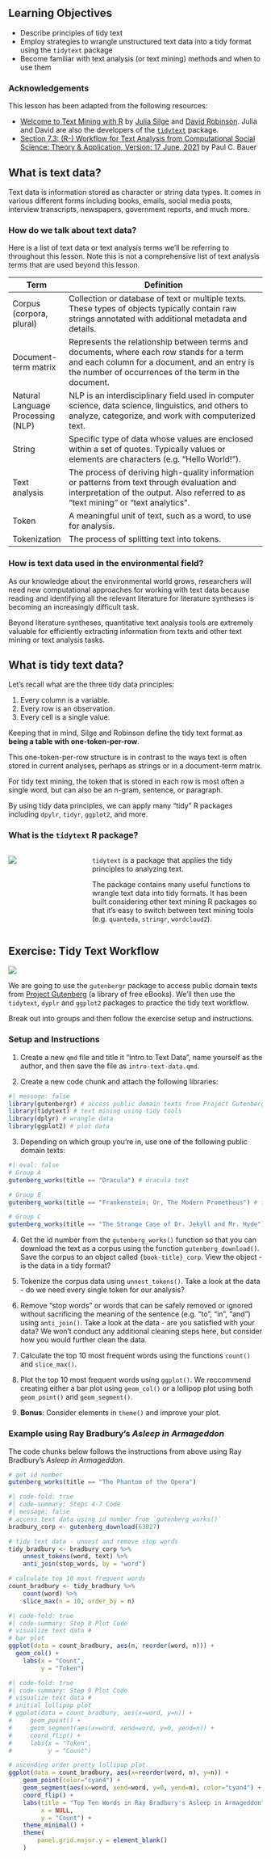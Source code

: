 ## Learning Objectives {.unnumbered}

-   Describe principles of tidy text
-   Employ strategies to wrangle unstructured text data into a tidy format using the `tidytext` package
-   Become familiar with text analysis (or text mining) methods and when to use them

::: callout-note
### Acknowledgements

This lesson has been adapted from the following resources:

-   [Welcome to Text Mining with R](https://www.tidytextmining.com/) by [Julia Silge](https://juliasilge.com/) and [David Robinson](http://varianceexplained.org/). Julia and David are also the developers of the [`tidytext`](https://juliasilge.github.io/tidytext/) package.
-   [Section 7.3: (R-) Workflow for Text Analysis from Computational Social Science: Theory & Application, Version: 17 June, 2021](https://bookdown.org/paul/2021_computational_social_science/r-workflow-for-text-analysis.html) by Paul C. Bauer
:::

## What is text data?

Text data is information stored as character or string data types. It comes in various different forms including books, emails, social media posts, interview transcripts, newspapers, government reports, and much more.

### How do we talk about text data?

Here is a list of text data or text analysis terms we'll be referring to throughout this lesson. Note this is not a comprehensive list of text analysis terms that are used beyond this lesson.

| Term                              | Definition                                                                                                                                                                                       |
|---------------|---------------------------------------------------------|
| Corpus (corpora, plural)          | Collection or database of text or multiple texts. These types of objects typically contain raw strings annotated with additional metadata and details.                                           |
| Document-term matrix              | Represents the relationship between terms and documents, where each row stands for a term and each column for a document, and an entry is the number of occurrences of the term in the document. |
| Natural Language Processing (NLP) | NLP is an interdisciplinary field used in computer science, data science, linguistics, and others to analyze, categorize, and work with computerized text.                                       |
| String                            | Specific type of data whose values are enclosed within a set of quotes. Typically values or elements are characters (e.g. "Hello World!").                                                       |
| Text analysis                     | The process of deriving high-quality information or patterns from text through evaluation and interpretation of the output. Also referred to as "text mining" or "text analytics".               |
| Token                             | A meaningful unit of text, such as a word, to use for analysis.                                                                                                                                  |
| Tokenization                      | The process of splitting text into tokens.                                                                                                                                                       |

### How is text data used in the environmental field?

As our knowledge about the environmental world grows, researchers will need new computational approaches for working with text data because reading and identifying all the relevant literature for literature syntheses is becoming an increasingly difficult task.

Beyond literature syntheses, quantitative text analysis tools are extremely valuable for efficiently extracting information from texts and other text mining or text analysis tasks. 

## What is tidy text data?

Let's recall what are the three tidy data principles:

1.  Every column is a variable.
2.  Every row is an observation.
3.  Every cell is a single value.

Keeping that in mind, Silge and Robinson define the tidy text format as **being a table with one-token-per-row**.

This one-token-per-row structure is in contrast to the ways text is often stored in current analyses, perhaps as strings or in a document-term matrix.

For tidy text mining, the token that is stored in each row is most often a single word, but can also be an n-gram, sentence, or paragraph.

By using tidy data principles, we can apply many "tidy" R packages including `dpylr`, `tidyr`, `ggplot2`, and more.

### What is the `tidytext` R package?

::: columns
::: {.column width="30%"}
![](images/tidytext-logo.png){fig-align="center"}
:::

::: {.column width="70%"}
`tidytext` is a package that applies the tidy principles to analyzing text. <br>

The package contains many useful functions to wrangle text data into tidy formats. It has been built considering other text mining R packages so that it's easy to switch between text mining tools (e.g. `quanteda`, `stringr`, `wordcloud2`).
:::
:::

## Exercise: Tidy Text Workflow

![](images/intro-tidy-text-workflow-1.png)

We are going to use the `gutenbergr` package to access public domain texts from [Project Gutenberg](https://www.gutenberg.org/) (a library of free eBooks). We'll then use the `tidytext`, `dyplr` and `ggplot2` packages to practice the tidy text workflow.

Break out into groups and then follow the exercise setup and instructions.

::: {.callout-tip}

### Setup and Instructions

1. Create a new `qmd` file and title it "Intro to Text Data", name yourself as the author, and then save the file as `intro-text-data.qmd`.

2. Create a new code chunk and attach the following libraries:

```r
#| message: false
library(gutenbergr) # access public domain texts from Project Gutenberg
library(tidytext) # text mining using tidy tools
library(dplyr) # wrangle data
library(ggplot2) # plot data
```

3. Depending on which group you're in, use one of the following public domain texts:

```r
#| eval: false
# Group A
gutenberg_works(title == "Dracula") # dracula text

# Group B
gutenberg_works(title == "Frankenstein; Or, The Modern Prometheus") # frankenstein text

# Group C
gutenberg_works(title == "The Strange Case of Dr. Jekyll and Mr. Hyde") # jekyll hyde text
```

4. Get the id number from the `gutenberg_works()` function so that you can download the text as a corpus using the function `gutenberg_download()`. Save the corpus to an object called `{book-title}_corp`. View the object - is the data in a tidy format?

5. Tokenize the corpus data using `unnest_tokens()`. Take a look at the data - do we need every single token for our analysis?

6. Remove "stop words" or words that can be safely removed or ignored without sacrificing the meaning of the sentence (e.g. "to", "in", "and") using `anti_join()`. Take a look at the data - are you satisfied with your data? We won't conduct any additional cleaning steps here, but consider how you would further clean the data.

7. Calculate the top 10 most frequent words using the functions `count()` and `slice_max()`.

8. Plot the top 10 most frequent words using `ggplot()`. We reccommend creating either a bar plot using `geom_col()` or a lollipop plot using both `geom_point()` and `geom_segment()`.

9. **Bonus**: Consider elements in `theme()` and improve your plot.
:::

### Example using Ray Bradbury's *Asleep in Armageddon*

The code chunks below follows the instructions from above using Ray Bradbury's *Asleep in Armageddon*.

```r
# get id number
gutenberg_works(title == "The Phantom of the Opera")
```

```r
#| code-fold: true
#| code-summary: Steps 4-7 Code
#| message: false
# access text data using id number from `gutenberg_works()`
bradbury_corp <- gutenberg_download(63827)

# tidy text data - unnest and remove stop words
tidy_bradbury <- bradbury_corp %>% 
    unnest_tokens(word, text) %>% 
    anti_join(stop_words, by = "word")

# calculate top 10 most frequent words
count_bradbury <- tidy_bradbury %>%
    count(word) %>% 
    slice_max(n = 10, order_by = n)
```

```r
#| code-fold: true
#| code-summary: Step 8 Plot Code
# visualize text data #
# bar plot
ggplot(data = count_bradbury, aes(n, reorder(word, n))) +
  geom_col() +
    labs(x = "Count",
         y = "Token")
```

```r
#| code-fold: true
#| code-summary: Step 9 Plot Code
# visualize text data #
# initial lollipop plot
# ggplot(data = count_bradbury, aes(x=word, y=n)) +
#     geom_point() +
#     geom_segment(aes(x=word, xend=word, y=0, yend=n)) +
#     coord_flip() +
#     labs(x = "Token",
#          y = "Count")

# ascending order pretty lollipop plot
ggplot(data = count_bradbury, aes(x=reorder(word, n), y=n)) +
    geom_point(color="cyan4") +
    geom_segment(aes(x=word, xend=word, y=0, yend=n), color="cyan4") +
    coord_flip() +
    labs(title = "Top Ten Words in Ray Bradbury's Asleep in Armageddon",
         x = NULL,
         y = "Count") +
    theme_minimal() +
    theme(
        panel.grid.major.y = element_blank()
    )
```


<!--## Tidy Text to Non-Tidy Text Workflow

Many text analysis methods, natural language processing techniques in particular (e.g. topic models) require text data to be stored in a mathematical format. A common approach is to create a document term matrix (DTM), also called a document-feature matrix (DFM). In a matrix format, algorithms will be able to more easily compare one document to many other documents to identify patterns.

## Exercise: DTM Workflow

In the previous exercise, we converted our corpus into a data table that has "one-token-per-row".

Many existing text mining tools or algorithms work only on sparse document-term matrices. Therefore, tidytext provides cast_ verbs for converting from a tidy form to these matrices.

TODO:
- add Text vectorization to vocab list: the process of converting text data to numerical vectors. Later those vectors are used to build various machine learning models
- add document-feature matrix (DFM) to vocab list

NOTES:
What is a Document Term Matrix (DTM)?

Text analytical models (e.g., topic models) often require your data to be stored in a certain format
only so will algorithms be able to quickly compare one document to a lot of other documents to identify patterns
Typically: document-term matrix (DTM), sometimes also called document-feature matrix (DFM)
matrix with each row being a document and each word being a column
term-frequency (tf): The number within each cell describes the number of times the word appears in the document
term frequency–inverse document frequency (tf-idf): weights the occurrence of certain words, e.g., lowering the weight of the word “social” in an corpus of sociological articles

## Exercise: Tidy Text Data from a PDF

- data: DSC plan chapters pdf format
- read in pdf
- turn pdf into a corpus
- remove headers
- tokenize
- rm stop words
    - add custom stop words
- create word cloud

```r

```

## Note about python

python has many powerful packages and tools for running analyses like NLP -->
